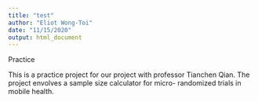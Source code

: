 ```yaml
---
title: "test"
author: "Eliot Wong-Toi"
date: "11/15/2020"
output: html_document
---
```

Practice

This is a practice project for our project with professor Tianchen Qian. The project envolves a sample size calculator for micro- randomized trials in mobile health. 